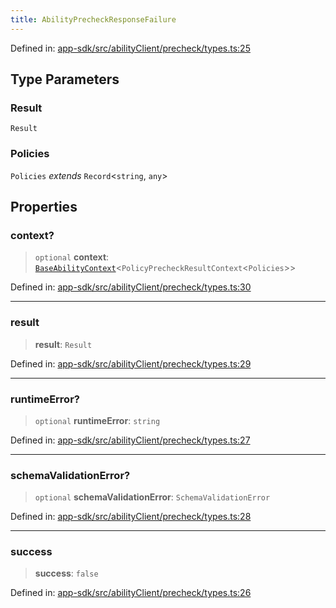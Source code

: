 ```yaml
---
title: AbilityPrecheckResponseFailure
---
```


Defined in: [app-sdk/src/abilityClient/precheck/types.ts:25](https://github.com/LIT-Protocol/Vincent/blob/4f61b0b06d818c2273457b0cc8a4e68ed21a72ed/packages/libs/app-sdk/src/abilityClient/precheck/types.ts#L25)

## Type Parameters

### Result

`Result`

### Policies

`Policies` *extends* `Record`\<`string`, `any`\>

## Properties

### context?

> `optional` **context**: [`BaseAbilityContext`](./BaseAbilityContext)\<`PolicyPrecheckResultContext`\<`Policies`\>\>

Defined in: [app-sdk/src/abilityClient/precheck/types.ts:30](https://github.com/LIT-Protocol/Vincent/blob/4f61b0b06d818c2273457b0cc8a4e68ed21a72ed/packages/libs/app-sdk/src/abilityClient/precheck/types.ts#L30)

***

### result

> **result**: `Result`

Defined in: [app-sdk/src/abilityClient/precheck/types.ts:29](https://github.com/LIT-Protocol/Vincent/blob/4f61b0b06d818c2273457b0cc8a4e68ed21a72ed/packages/libs/app-sdk/src/abilityClient/precheck/types.ts#L29)

***

### runtimeError?

> `optional` **runtimeError**: `string`

Defined in: [app-sdk/src/abilityClient/precheck/types.ts:27](https://github.com/LIT-Protocol/Vincent/blob/4f61b0b06d818c2273457b0cc8a4e68ed21a72ed/packages/libs/app-sdk/src/abilityClient/precheck/types.ts#L27)

***

### schemaValidationError?

> `optional` **schemaValidationError**: `SchemaValidationError`

Defined in: [app-sdk/src/abilityClient/precheck/types.ts:28](https://github.com/LIT-Protocol/Vincent/blob/4f61b0b06d818c2273457b0cc8a4e68ed21a72ed/packages/libs/app-sdk/src/abilityClient/precheck/types.ts#L28)

***

### success

> **success**: `false`

Defined in: [app-sdk/src/abilityClient/precheck/types.ts:26](https://github.com/LIT-Protocol/Vincent/blob/4f61b0b06d818c2273457b0cc8a4e68ed21a72ed/packages/libs/app-sdk/src/abilityClient/precheck/types.ts#L26)
